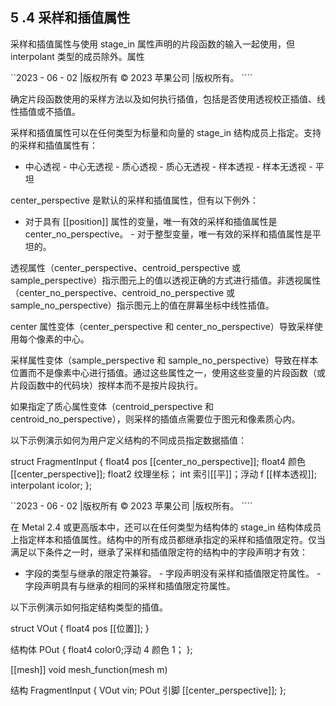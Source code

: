 ## 5 .4 采样和插值属性

采样和插值属性与使用 stage_in 属性声明的片段函数的输入一起使用，但 interpolant 类型的成员除外。属性

``2023 - 06 - 02 |版权所有 © 2023 苹果公司 |版权所有。 ````

确定片段函数使用的采样方法以及如何执行插值，包括是否使用透视校正插值、线性插值或不插值。

采样和插值属性可以在任何类型为标量和向量的 stage_in 结构成员上指定。支持的采样和插值属性有：

- 中心透视 - 中心无透视 - 质心透视 - 质心无透视 - 样本透视 - 样本无透视 - 平坦

center_perspective 是默认的采样和插值属性，但有以下例外：

- 对于具有 [[position]] 属性的变量，唯一有效的采样和插值属性是 center_no_perspective。 - 对于整型变量，唯一有效的采样和插值属性是平坦的。

透视属性（center_perspective、centroid_perspective 或 sample_perspective）指示图元上的值以透视正确的方式进行插值。非透视属性（center_no_perspective、centroid_no_perspective 或 sample_no_perspective）指示图元上的值在屏幕坐标中线性插值。

center 属性变体（center_perspective 和 center_no_perspective）导致采样使用每个像素的中心。

采样属性变体（sample_perspective 和 sample_no_perspective）导致在样本位置而不是像素中心进行插值。通过这些属性之一，使用这些变量的片段函数（或片段函数中的代码块）按样本而不是按片段执行。

如果指定了质心属性变体（centroid_perspective 和 centroid_no_perspective），则采样的插值点需要位于图元和像素质心内。

以下示例演示如何为用户定义结构的不同成员指定数据插值：

struct FragmentInput { float4 pos [[center_no_perspective]]; float4 颜色 [[center_perspective]]; float2 纹理坐标； int 索引[[平]]；浮动 f [[样本透视]]; interpolant icolor; };

``2023 - 06 - 02 |版权所有 © 2023 苹果公司 |版权所有。 ````

在 Metal 2.4 或更高版本中，还可以在任何类型为结构体的 stage_in 结构体成员上指定样本和插值属性。结构中的所有成员都继承指定的采样和插值限定符。仅当满足以下条件之一时，继承了采样和插值限定符的结构中的字段声明才有效：

- 字段的类型与继承的限定符兼容。 - 字段声明没有采样和插值限定符属性。 - 字段声明具有与继承的相同的采样和插值限定符属性。

以下示例演示如何指定结构类型的插值。

struct VOut { float4 pos [[位置]]; }

结构体 POut { float4 color0;浮动 4 颜色 1； };

[[mesh]] void mesh_function(mesh m)

结构 FragmentInput { VOut vin; POut 引脚 [[center_perspective]]; };
